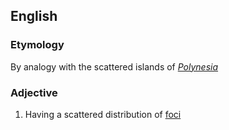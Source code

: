==English==

===Etymology===
By analogy with the scattered islands of ''[[Polynesia]]''

===Adjective===
{{en-adj}}

# {{lb|en|medicine|of a disease}} Having a scattered distribution of [[foci]]